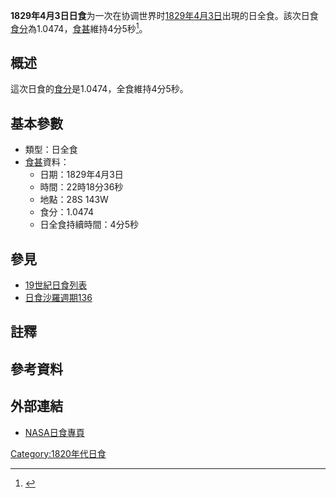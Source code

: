 {{Infobox Solar eclipse
| Year        = 1829
| Month       = 4
| Day         = 3
| Type        = 日全食
| Image       = SE1829Apr03T.gif
| Image size  = 200px
| Image intro = 1829年4月3日日全食路徑圖
  <!--   日食資料   -->
| Gamma       = -0.5803
| Mag         = 1.0474
| Saros       = [[日食沙羅週期136|136]]
| Saros total = 
| Saros seq   = 
  <!--     食甚     -->
| Duration    = 4分5秒
| Location    = 
| Coords      = 
| Width       = 192公里
  <!--   開始時間   -->
| Partial     = 
| Start type  = 
| Centre      = 
| Greatest    = 22:18:36
  <!--     倒數     -->
| hour        = 22
| minute      = 18
| second      = 36
| Duration_s  = 
}}
'''1829年4月3日日食'''为一次在协调世界时[[1829年|1829年]][[4月3日|4月3日]]出現的日全食。該次日食[[食分|食分]]為1.0474，[[食甚|食甚]]維持4分5秒<ref name="nasa_catalog_list">{{cite web |url=http://eclipse.gsfc.nasa.gov/SEcat5/SE1801-1900.html |title=Catalog of Solar Eclipses: 1801 to 1900 |language=en |publisher=[[NASA|NASA]] |accessdate=2009-07-26 |archiveurl=https://web.archive.org/web/20150112204733/http://eclipse.gsfc.nasa.gov/SEcat5/SE1801-1900.html |archivedate=2015-01-12 |deadurl=no }}</ref>。

== 概述 ==
這次日食的[[食分|食分]]是1.0474，全食維持4分5秒。

== 基本參數 ==
{{NoteUTC}}
* 類型：日全食
*[[食甚|食甚]]資料：
** 日期：1829年4月3日
** 時間：22時18分36秒 
** 地點：28S 143W
** 食分：1.0474
** 日全食持續時間：4分5秒

== 參見 ==
{{日食主題}}
* [[19世紀日食列表|19世紀日食列表]]
* [[日食沙羅週期136|日食沙羅週期136]]

== 註釋 ==
{{NoteFoot}}

== 參考資料 ==
{{reflist}}

== 外部連結 ==
* [http://eclipse.gsfc.nasa.gov/solar.html NASA日食專頁]{{Wayback|url=http://eclipse.gsfc.nasa.gov/solar.html |date=20190108200537 }}{{en icon}}

{{日食}}

[[Category:1820年代日食|Category:1820年代日食]]

{{Eclipse-stub}}